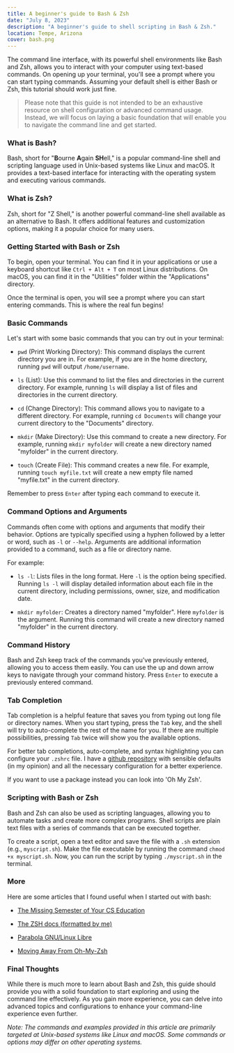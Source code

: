 ```yaml
---
title: A beginner's guide to Bash & Zsh
date: "July 8, 2023"
description: "A beginner's guide to shell scripting in Bash & Zsh."
location: Tempe, Arizona
cover: bash.png
---
```


The command line interface, with its powerful shell environments like Bash and
Zsh, allows you to interact with your computer using text-based commands. On
opening up your terminal, you'll see a prompt where you can start typing
commands. Assuming your default shell is either Bash or Zsh, this tutorial
should work just fine.

> Please note that this guide is not intended to be an exhaustive resource on
> shell configuration or advanced command usage. Instead, we will focus on
> laying a basic foundation that will enable you to navigate the command line
> and get started.

### What is Bash?

Bash, short for "**B**ourne **A**gain **SH**ell," is a popular command-line
shell and scripting language used in Unix-based systems like Linux and macOS. It
provides a text-based interface for interacting with the operating system and
executing various commands.

### What is Zsh?

Zsh, short for "Z Shell," is another powerful command-line shell available as an
alternative to Bash. It offers additional features and customization options,
making it a popular choice for many users.

### Getting Started with Bash or Zsh

To begin, open your terminal. You can find it in your applications or use a
keyboard shortcut like `Ctrl + Alt + T` on most Linux distributions. On macOS,
you can find it in the "Utilities" folder within the "Applications" directory.

Once the terminal is open, you will see a prompt where you can start entering
commands. This is where the real fun begins!

### Basic Commands

Let's start with some basic commands that you can try out in your terminal:

- `pwd` (Print Working Directory): This command displays the current directory
  you are in. For example, if you are in the home directory, running `pwd` will
  output `/home/username`.

- `ls` (List): Use this command to list the files and directories in the current
  directory. For example, running `ls` will display a list of files and
  directories in the current directory.

- `cd` (Change Directory): This command allows you to navigate to a different
  directory. For example, running `cd Documents` will change your current
  directory to the "Documents" directory.

- `mkdir` (Make Directory): Use this command to create a new directory. For
  example, running `mkdir myfolder` will create a new directory named "myfolder"
  in the current directory.

- `touch` (Create File): This command creates a new file. For example, running
  `touch myfile.txt` will create a new empty file named "myfile.txt" in the
  current directory.

Remember to press `Enter` after typing each command to execute it.

### Command Options and Arguments

Commands often come with options and arguments that modify their behavior.
Options are typically specified using a hyphen followed by a letter or word,
such as `-l` or `--help`. Arguments are additional information provided to a
command, such as a file or directory name.

For example:

- `ls -l`: Lists files in the long format. Here `-l` is the option being
  specified. Running `ls -l` will display detailed information about each file
  in the current directory, including permissions, owner, size, and modification
  date.

- `mkdir myfolder`: Creates a directory named "myfolder". Here `myfolder`
  is the argument. Running this command will create a new directory named
  "myfolder" in the current directory.

### Command History

Bash and Zsh keep track of the commands you've previously entered, allowing you
to access them easily. You can use the up and down arrow keys to navigate
through your command history. Press `Enter` to execute a previously entered
command.

### Tab Completion

Tab completion is a helpful feature that saves you from typing out long file or
directory names. When you start typing, press the `Tab` key, and the shell will
try to auto-complete the rest of the name for you. If there are multiple
possibilities, pressing `Tab` twice will show you the available options.

For better tab completions, auto-complete, and syntax highlighting you can
configure your `.zshrc` file. I have a [github
repository](https://github.com/achntj/dotfiles/tree/master/zsh) with sensible
defaults (in my opinion) and all the necessary configuration for a better
experience.

If you want to use a package instead you can look into 'Oh My Zsh'.

### Scripting with Bash or Zsh

Bash and Zsh can also be used as scripting languages, allowing you to automate
tasks and create more complex programs. Shell scripts are plain text files with
a series of commands that can be executed together.

To create a script, open a text editor and save the file with a `.sh` extension
(e.g., `myscript.sh`). Make the file executable by running the command `chmod +x
myscript.sh`. Now, you can run the script by typing `./myscript.sh` in the
terminal.

### More

Here are some articles that I found useful when I started out with bash:

- [The Missing Semester of Your CS Education](https://missing.csail.mit.edu/2020/shell-tools/)

- [The ZSH docs (formatted by me)](https://zshguide.vercel.app/)

- [Parabola GNU/Linux Libre](https://wiki.parabola.nu/Zsh)

- [Moving Away From Oh-My-Zsh](https://ianyepan.github.io/posts/moving-away-from-ohmyzsh/)

### Final Thoughts

While there is much more to learn about Bash and Zsh, this guide should provide
you with a solid foundation to start exploring and using the command line
effectively. As you gain more experience, you can delve into advanced topics and
configurations to enhance your command-line experience even further.

_Note: The commands and examples provided in this article are primarily targeted
at Unix-based systems like Linux and macOS. Some commands or options may differ
on other operating systems._

